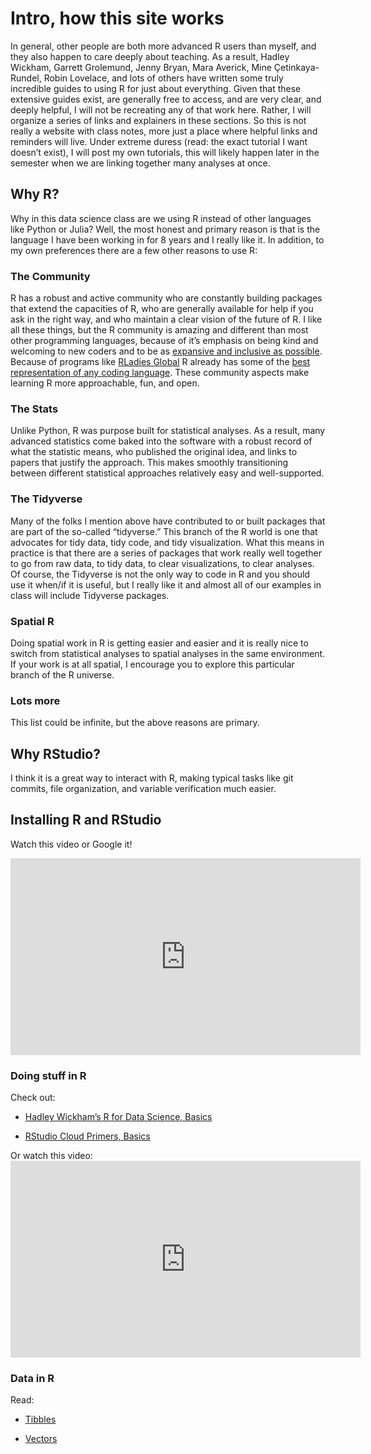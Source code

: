 

# Intro, how this site works

In general, other people are both more advanced R users than myself, and they 
also happen to care deeply about teaching. As a result, Hadley Wickham, 
Garrett Grolemund, Jenny Bryan, Mara Averick, Mine Çetinkaya-Rundel,
Robin Lovelace, and lots of others have written some truly incredible guides 
to using R for just about everything. Given that these extensive guides exist,
are generally free to access, and are very clear, and deeply helpful, I will not
be recreating any of that work here. Rather, I will organize a series of links
and explainers in these sections. So this is not really a website with class 
notes, more just a place where helpful links and reminders will live. Under
extreme duress (read: the exact tutorial I want doesn't exist), I will post my 
own tutorials, this will likely happen later in the semester when we are
linking together many analyses at once. 

## Why R?

Why in this data science class are we using R instead of other languages like
Python or Julia? Well, the most honest and primary reason is that is the 
language I have been working in for 8 years and I really like it. In addition,
to my own preferences there are a few other reasons to use R:

### The Community

R has a robust and active community who are constantly building packages that
extend the capacities of R, who are generally available for help if you ask in
the right way, and who maintain a clear vision of the future of R. I like all
these things, but the R community is amazing and different than most other 
programming languages, because of it's emphasis on being kind and welcoming to 
new coders and to be as [expansive and inclusive as possible](https://www.r-consortium.org/blog/2018/10/16/progress-on-driving-diversity-standards-in-the-r-community-an-update-on-rcdi-wg).  Because of programs like [RLadies Global](https://rladies.org/) R already has
some of the [best representation of any coding language](https://reshamas.github.io/why-women-are-flourishing-in-r-community-but-lagging-in-python/). 
These community aspects make learning R more approachable, fun, and open. 

### The Stats

Unlike Python, R was purpose built for statistical analyses. As a result, many 
advanced statistics come baked into the software with a robust record of what
the statistic means, who published the original idea, and links to papers that 
justify the approach. This makes smoothly transitioning between different 
statistical approaches relatively easy and well-supported. 

### The Tidyverse

Many of the folks I mention above have contributed to or built packages that are
part of the so-called "tidyverse." This branch of the R world is one that 
advocates for tidy data, tidy code, and tidy visualization. What this means in
practice is that there are a series of packages that work really well together
to go from raw data, to tidy data, to clear visualizations, to clear analyses. 
Of course, the Tidyverse is not the only way to code in R and you should use it
when/if it is useful, but I really like it and almost all of our examples in 
class will include Tidyverse packages. 

### Spatial R

Doing spatial work in R is getting easier and easier and it is really nice to
switch from statistical analyses to spatial analyses in the same environment.
If your work is at all spatial, I encourage you to explore this particular branch
of the R universe. 

### Lots more

This list could be infinite, but the above reasons are primary. 

## Why RStudio?

I think it is a great way to interact with R, making typical tasks like 
git commits, file organization, and variable verification much easier. 

## Installing R and RStudio

Watch this video or Google it!

<iframe width="560" height="315" src="https://www.youtube.com/embed/RN33nzDrWgA" frameborder="0" allow="accelerometer; autoplay; encrypted-media; gyroscope; picture-in-picture" allowfullscreen></iframe>

### Doing stuff in R

Check out: 

- [Hadley Wickham's R for Data Science, Basics](https://r4ds.had.co.nz/workflow-basics.html)

- [RStudio Cloud Primers, Basics](https://rstudio.cloud/learn/primers/1)


Or watch this video: 
<iframe width="560" height="315" src="https://www.youtube.com/embed/SWxoJqTqo08" frameborder="0" allow="accelerometer; autoplay; encrypted-media; gyroscope; picture-in-picture" allowfullscreen></iframe>

### Data in R

Read:

- [Tibbles](https://r4ds.had.co.nz/tibbles.html)

- [Vectors](https://r4ds.had.co.nz/vectors.html)
